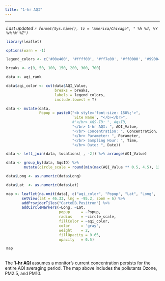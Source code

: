 ---
title: "1-hr AQI"
---  

<style>
   body {margin-left: 0px;}
  .main-container {max-width: 1350px;}
</style>

<script type="text/JavaScript">
  setTimeout(function() { window.location=window.location;}, 350000);
</script>

<hr>  


<div style = "margin-left: 4px;"> 
 _Last updated `r format(Sys.time(), tz = "America/Chicago", " %h %d, %Y  %H:%M %Z")`_
</div>

<div style = "margin-right: 4px; margin-left: 4px;">   
```{r leafMap, message=F, echo=F, warning=F,  fig.height = 5.3}
library(leaflet)

options(warn = -1)

legend_colors <- c('#00e400', '#ffff00', '#ff7e00', '#ff0000', '#99004c', '#7e0023')

breaks <- c(0, 50, 100, 150, 200, 300, 700)

data <- aqi_rank 

data$aqi_color <- cut(data$AQI_Value, 
                      breaks = breaks, 
                      labels = legend_colors,
                      include.lowest = T)

data <- mutate(data, 
               Popup = paste0("<b style='font-size: 150%;'>", 
                              `Site Name`, "</b></br>", 
                              #"</br> AQS-ID: ", AqsID,
                              "</br> 1-hr AQI: ", AQI_Value,
                              "</br> Concentration: ", Concentration,
                              "</br> Parameter: ", Parameter,
                              "</br> Sampling Hour: ", Time,
                              "</br> Date: ", Date))

data <- left_join(data, locations[ , -2]) %>% arrange(AQI_Value)

data <- group_by(data, AqsID) %>%
        mutate(circle_scale = round(min(max(AQI_Value ** 0.5, 4.5), 12, na.rm = T), 1))

data$Long <- as.numeric(data$Long)

data$Lat  <- as.numeric(data$Lat)

map <- leaflet(na.omit(data[, c("aqi_color", "Popup", "Lat", "Long", "circle_scale")]), width = '99%') %>%
       setView(lat = 46.33, lng = -95.2, zoom = 6) %>%
       addProviderTiles("CartoDB.Positron") %>%
       addCircleMarkers(~Long, ~Lat, 
                        popup     = ~Popup, 
                        radius    = ~circle_scale, 
                        fillColor = ~aqi_color,
                        color     = 'gray',
                        weight    = 2, 
                        fillOpacity = 0.65,
                        opacity   = 0.5)

map 

```
</div>
<br>
The __1-hr AQI__ assumes a monitor's current concentration persists for the entire AQI averaging period. The map above includes the pollutants Ozone, PM2.5, and PM10.
